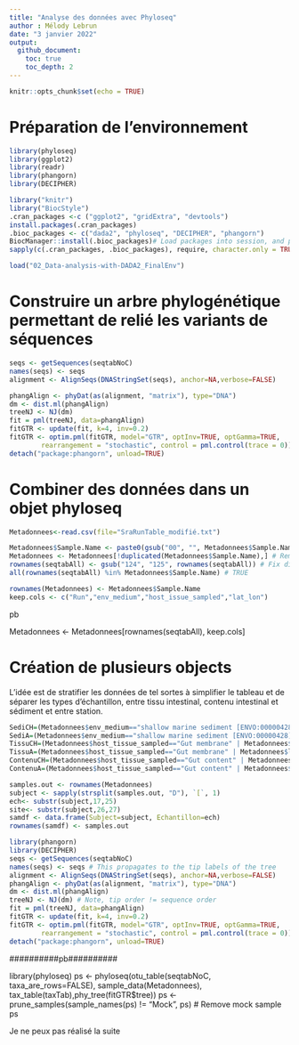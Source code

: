 ```yaml
---
title: "Analyse des données avec Phyloseq"
author : Mélody Lebrun
date: "3 janvier 2022"
output: 
  github_document:
    toc: true
    toc_depth: 2
---
```


```r
knitr::opts_chunk$set(echo = TRUE)
```

# Préparation de l'environnement

```r
library(phyloseq)
library(ggplot2)
library(readr)
library(phangorn)
library(DECIPHER)
```

```r
library("knitr")
library("BiocStyle")
.cran_packages <-c ("ggplot2", "gridExtra", "devtools")
install.packages(.cran_packages) 
.bioc_packages <- c("dada2", "phyloseq", "DECIPHER", "phangorn")
BiocManager::install(.bioc_packages)# Load packages into session, and print package version
sapply(c(.cran_packages, .bioc_packages), require, character.only = TRUE)
```

```r
load("02_Data-analysis-with-DADA2_FinalEnv")
```

# Construire un arbre phylogénétique permettant de relié les variants de séquences

```r
seqs <- getSequences(seqtabNoC)
names(seqs) <- seqs 
alignment <- AlignSeqs(DNAStringSet(seqs), anchor=NA,verbose=FALSE)
```

```r
phangAlign <- phyDat(as(alignment, "matrix"), type="DNA")
dm <- dist.ml(phangAlign)
treeNJ <- NJ(dm)
fit = pml(treeNJ, data=phangAlign)
fitGTR <- update(fit, k=4, inv=0.2)
fitGTR <- optim.pml(fitGTR, model="GTR", optInv=TRUE, optGamma=TRUE,
        rearrangement = "stochastic", control = pml.control(trace = 0))
detach("package:phangorn", unload=TRUE)
```

# Combiner des données dans un objet phyloseq

```r
Metadonnees<-read.csv(file="SraRunTable_modifié.txt")
```

```r
Metadonnees$Sample.Name <- paste0(gsub("00", "", Metadonnees$Sample.Name), "D")
Metadonnees <- Metadonnees[!duplicated(Metadonnees$Sample.Name),] # Remove dupicate entries for reverse reads
rownames(seqtabAll) <- gsub("124", "125", rownames(seqtabAll)) # Fix discrepancy
all(rownames(seqtabAll) %in% Metadonnees$Sample.Name) # TRUE
```

```r
rownames(Metadonnees) <- Metadonnees$Sample.Name
keep.cols <- c("Run","env_medium","host_issue_sampled","lat_lon") 
```

######## pb #########


Metadonnees <- Metadonnees[rownames(seqtabAll), keep.cols]


# Création de plusieurs objects 
L'idée est de stratifier les données de tel sortes à simplifier le tableau et de séparer les types d'échantillon, entre tissu intestinal, contenu intestinal et sédiment et entre station. 

```r

SediCH=(Metadonnees$env_medium=="shallow marine sediment [ENVO:00000428]" | Metadonnees$lat_lon=="62.21879 S 58.95786 W")
SediA=(Metadonnees$env_medium=="shallow marine sediment [ENVO:00000428]" | Metadonnees$lat_lon=="62.209556 S 58.92900 W")
TissuCH=(Metadonnees$host_tissue_sampled=="Gut membrane" | Metadonnees$lat_lon=="62.21879 S 58.95786 W")
TissuA=(Metadonnees$host_tissue_sampled=="Gut membrane" | Metadonnees$lat_lon=="62.209556 S 58.92900 W")
ContenuCH=(Metadonnees$host_tissue_sampled=="Gut content" | Metadonnees$lat_lon=="62.21879 S 58.95786 W")
ContenuA=(Metadonnees$host_tissue_sampled=="Gut content" | Metadonnees$lat_lon=="62.209556 S 58.92900 W")
```

```r
samples.out <- rownames(Metadonnees)
subject <- sapply(strsplit(samples.out, "D"), `[`, 1)
ech<- substr(subject,17,25)
site<- substr(subject,26,27)
samdf <- data.frame(Subject=subject, Echantillon=ech)
rownames(samdf) <- samples.out
```

```r
library(phangorn)
library(DECIPHER)
seqs <- getSequences(seqtabNoC)
names(seqs) <- seqs # This propagates to the tip labels of the tree
alignment <- AlignSeqs(DNAStringSet(seqs), anchor=NA,verbose=FALSE)
phangAlign <- phyDat(as(alignment, "matrix"), type="DNA")
dm <- dist.ml(phangAlign)
treeNJ <- NJ(dm) # Note, tip order != sequence order
fit = pml(treeNJ, data=phangAlign)
fitGTR <- update(fit, k=4, inv=0.2)
fitGTR <- optim.pml(fitGTR, model="GTR", optInv=TRUE, optGamma=TRUE,
        rearrangement = "stochastic", control = pml.control(trace = 0))
detach("package:phangorn", unload=TRUE)
```

##########pb##########

library(phyloseq)
ps <- phyloseq(otu_table(seqtabNoC, taxa_are_rows=FALSE), 
               sample_data(Metadonnees), 
               tax_table(taxTab),phy_tree(fitGTR$tree))
ps <- prune_samples(sample_names(ps) != "Mock", ps) # Remove mock sample
ps

Je ne peux pas réalisé la suite 
